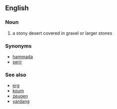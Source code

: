 ==English==
===Noun===
# a stony desert covered in gravel or larger stones

===Synonyms===
*[[hammada]]
*[[serir]]

===See also===
*[[erg]]
*[[koum]]
*[[zeugen]]
*[[yardang]]